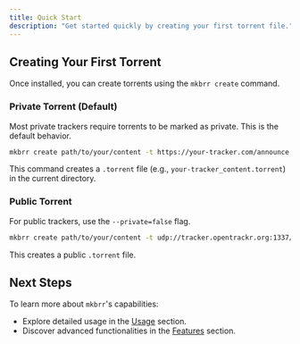 ```yaml
---
title: Quick Start
description: "Get started quickly by creating your first torrent file."
---
```


## Creating Your First Torrent

Once installed, you can create torrents using the `mkbrr create` command.

### Private Torrent (Default)

Most private trackers require torrents to be marked as private. This is the default behavior.

```bash
mkbrr create path/to/your/content -t https://your-tracker.com/announce
```
This command creates a `.torrent` file (e.g., `your-tracker_content.torrent`) in the current directory.

### Public Torrent

For public trackers, use the `--private=false` flag.

```bash
mkbrr create path/to/your/content -t udp://tracker.opentrackr.org:1337/announce --private=false
```
This creates a public `.torrent` file.

## Next Steps

To learn more about `mkbrr`'s capabilities:
- Explore detailed usage in the [Usage](/guides/creating-torrents) section.
- Discover advanced functionalities in the [Features](/features/presets) section.
